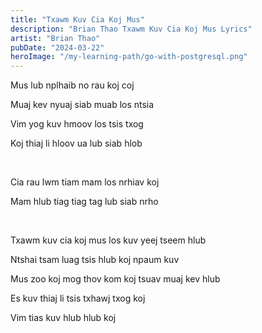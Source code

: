 ```yaml
---
title: "Txawm Kuv Cia Koj Mus"
description: "Brian Thao Txawm Kuv Cia Koj Mus Lyrics"
artist: "Brian Thao"
pubDate: "2024-03-22"
heroImage: "/my-learning-path/go-with-postgresql.png"
---
```


Mus lub nplhaib no rau koj coj

Muaj kev nyuaj siab muab los ntsia

Vim yog kuv hmoov los tsis txog

Koj thiaj li hloov ua lub siab hlob

<br />

Cia rau lwm tiam mam los nrhiav koj

Mam hlub tiag tiag tag lub siab nrho

<br />

Txawm kuv cia koj mus los kuv yeej tseem hlub

Ntshai tsam luag tsis hlub koj npaum kuv

Mus zoo koj mog thov kom koj tsuav muaj kev hlub

Es kuv thiaj li tsis txhawj txog koj

Vim tias kuv hlub hlub koj
